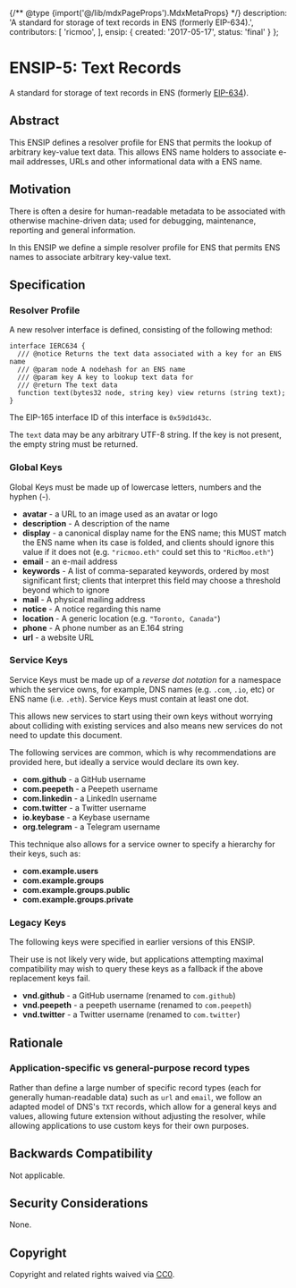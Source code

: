 {/** @type {import('@/lib/mdxPageProps').MdxMetaProps} */}
    description: 'A standard for storage of text records in ENS (formerly EIP-634).',
    contributors: [
        'ricmoo',
    ],
    ensip: {
      created: '2017-05-17',
      status: 'final'
    }
};

# ENSIP-5: Text Records

A standard for storage of text records in ENS (formerly [EIP-634](https://eips.ethereum.org/EIPS/eip-634)).

## Abstract

This ENSIP defines a resolver profile for ENS that permits the lookup of arbitrary key-value text data. This allows ENS name holders to associate e-mail addresses, URLs and other informational data with a ENS name.

## Motivation

There is often a desire for human-readable metadata to be associated with otherwise machine-driven data; used for debugging, maintenance, reporting and general information.

In this ENSIP we define a simple resolver profile for ENS that permits ENS names to associate arbitrary key-value text.

## Specification

### Resolver Profile

A new resolver interface is defined, consisting of the following method:

```solidity
interface IERC634 {
  /// @notice Returns the text data associated with a key for an ENS name
  /// @param node A nodehash for an ENS name
  /// @param key A key to lookup text data for
  /// @return The text data
  function text(bytes32 node, string key) view returns (string text);
}
```

The EIP-165 interface ID of this interface is `0x59d1d43c`.

The `text` data may be any arbitrary UTF-8 string. If the key is not present, the empty string must be returned.

### Global Keys

Global Keys must be made up of lowercase letters, numbers and the hyphen (-).

* **avatar** - a URL to an image used as an avatar or logo
* **description** - A description of the name
* **display** - a canonical display name for the ENS name; this MUST match the ENS name when its case is folded, and clients should ignore this value if it does not (e.g. `"ricmoo.eth"` could set this to `"RicMoo.eth"`)
* **email** - an e-mail address
* **keywords** - A list of comma-separated keywords, ordered by most significant first; clients that interpret this field may choose a threshold beyond which to ignore
* **mail** - A physical mailing address
* **notice** - A notice regarding this name
* **location** - A generic location (e.g. `"Toronto, Canada"`)
* **phone** - A phone number as an E.164 string
* **url** - a website URL

### Service Keys

Service Keys must be made up of a _reverse dot notation_ for a namespace which the service owns, for example, DNS names (e.g. `.com`, `.io`, etc) or ENS name (i.e. `.eth`). Service Keys must contain at least one dot.

This allows new services to start using their own keys without worrying about colliding with existing services and also means new services do not need to update this document.

The following services are common, which is why recommendations are provided here, but ideally a service would declare its own key.

* **com.github** - a GitHub username
* **com.peepeth** - a Peepeth username
* **com.linkedin** - a LinkedIn username
* **com.twitter** - a Twitter username
* **io.keybase** - a Keybase username
* **org.telegram** - a Telegram username

This technique also allows for a service owner to specify a hierarchy for their keys, such as:

* **com.example.users**
* **com.example.groups**
* **com.example.groups.public**
* **com.example.groups.private**

### Legacy Keys

The following keys were specified in earlier versions of this ENSIP.

Their use is not likely very wide, but applications attempting maximal compatibility may wish to query these keys as a fallback if the above replacement keys fail.

* **vnd.github** - a GitHub username (renamed to `com.github`)
* **vnd.peepeth** - a peepeth username (renamed to `com.peepeth`)
* **vnd.twitter** - a Twitter username (renamed to `com.twitter`)

## Rationale

### Application-specific vs general-purpose record types

Rather than define a large number of specific record types (each for generally human-readable data) such as `url` and `email`, we follow an adapted model of DNS's `TXT` records, which allow for a general keys and values, allowing future extension without adjusting the resolver, while allowing applications to use custom keys for their own purposes.

## Backwards Compatibility

Not applicable.

## Security Considerations

None.

## Copyright

Copyright and related rights waived via [CC0](https://creativecommons.org/publicdomain/zero/1.0/).
